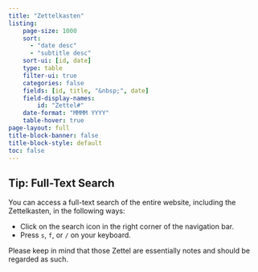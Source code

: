 ```yaml
---
title: "Zettelkasten"
listing:
    page-size: 1000
    sort: 
      - "date desc"
      - "subtitle desc"
    sort-ui: [id, date]
    type: table
    filter-ui: true
    categories: false
    fields: [id, title, "&nbsp;", date]
    field-display-names:
        id: "Zettel#"
    date-format: "MMMM YYYY"
    table-hover: true
page-layout: full
title-block-banner: false
title-block-style: default
toc: false
---
```

::: {.callout-tip}
## Tip: Full-Text Search

You can access a full-text search of the entire website, including the Zettelkasten, in the following ways:

* Click on the search icon in the right corner of the navigation bar.
* Press `s`, `f`, or `/` on your keyboard.
:::

Please keep in mind that those Zettel are essentially notes and should be regarded as such.
